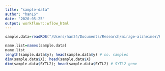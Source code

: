 ```yaml
---
title: "sample-data"
author: "han16"
date: "2020-05-25"
output: workflowr::wflow_html
---
```


```r
sample.data=readRDS("/Users/han24/Documents/Research/mirage-alzheimer/GaoData-04292020/top_CMC_BRV.rds",refhook = NULL)  # load RDS data
```

```r
name.list=names(sample.data)
name.list
length(sample.data$y); head(sample.data$y) # no. samples 
dim(sample.data$X); head(sample.data$X)
dim(sample.data$SYTL2); head(sample.data$SYTL2) # SYTL2 gene 

```
